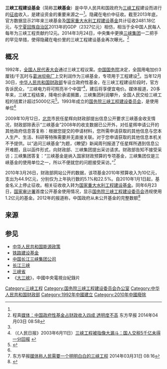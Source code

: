 '''三峡工程建设基金'''（简称'''三峡基金'''）是中华人民共和国政府为[[三峡工程|三峡工程]]建设而进行的[[征收|征收]]收入，是建设资金的重要来源之一<ref name=a1/>。隐藏在电价中征收。截至2013年底，官方数据显示21年来三峡基金及[[国家重大水利工程建设基金|国家重大水利工程建设基金]]共计征收2481.18亿元，与[[宁夏回族自治区|宁夏回族自治区]]2013年的GDP（2327亿元）相仿，相当于全中国人民每人每年为三峡工程贡献约12元。2014年3月24日，中央集中更换[[三峡集团|三峡集团]]一二把手的罕见举措，使得隐藏在电价里的三峡工程建设基金再次曝光。<ref>程真[http://news.ifeng.com/mainland/detail_2014_04/03/35430230_0.shtml 媒体：中国政府性基金占财政收入四成 透明度不高] {{Wayback|url=http://news.ifeng.com/mainland/detail_2014_04/03/35430230_0.shtml |date=20140407071328 }} 东方早报 2014年04月03日 08:58</ref>

==概况==
1992年，[[全国人民代表大会|全国人民代表大会]]通过三峡工程议案。[[中华人民共和国国务院|中国国务院]]决定，全国用电加价3厘钱/千瓦时与[[葛洲坝水利枢纽|葛洲坝电厂]]上交利润作为三峡基金，专项用于工程建设<ref name=a1/>。当年12月30日，[[中华人民共和国财政部|中华人民共和国财政部]]专设立政府性基金，在三峡工程建设阶段时，官方告诉民众，“三峡电力将可照亮半个中国”<ref>（《人民日报》2003年6月11日）[http://roll.sohu.com/20140329/n397416216.shtml 三峡工程被指像大漏斗：国人交税5千亿未得一分回报] {{Wayback|url=http://roll.sohu.com/20140329/n397416216.shtml |date=20140407092610 }}</ref>，建后将享便宜电价。媒体报道，20多年来，三峡工程结束，降电价承诺搁置，三峡集团利润攀升，全国人民交给三峡工程的钱累计超过5000亿元<ref>{{Cite web |url=http://roll.sohu.com/20140329/n397416216.shtml |title=三峡工程被指像大漏斗：国人交税5千亿未得一分回报 |accessdate=2014-04-02 |archive-date=2014-04-07 |archive-url=https://web.archive.org/web/20140407092610/http://roll.sohu.com/20140329/n397416216.shtml |dead-url=no }}</ref>。1993年成立的[[国务院三峡工程建设委员会|国务院三峡工程建设委员会]]，是使用单位<ref name=a1/>

2009年10月12日，[[北京|北京]]市民任星辉向财政部提出信息公开要求三峡基金收支情况，财政部除表示“三峡基金”2008年的收支数据已公开外，对任星辉申请公开的其他政府信息答复称：根据您提交的申请材料，您所需申请获取的其他信息与您本人生产、生活、科研等特殊需要并无直接关联。对于您申请获取的其他信息本机关不予提供。以“追问三峡基金”为题，《瞭望》新闻周刊报道了任星辉所遇到信息公开难题，且以函件形式，向财政部、三峡集团提出采访请求。财政部告知不接受采访；三峡集团答复：“三峡基金是纳入国家财政预算的专项基金，三峡集团仅是三峡基金的使用单位之一，所以不便就您的问题接受采访。”<ref>东方早报[http://finance.ifeng.com/a/20140331/12015268_0.shtml 媒体称人民需要一个明明白白的三峡工程] {{Wayback|url=http://finance.ifeng.com/a/20140331/12015268_0.shtml |date=20140404001323 }}2014年03月31日 08:16</ref>

2010年3月26日，财政部网站公开的数据，该项基金2010年预算收入为10亿元，支出为44.9亿元，分别仅为上年执行数的5.1%和22.5%。自2010年1月1日起，基金名义上停止征收。相关征收收入转为[[国家重大水利工程建设基金|国家重大水利工程建设基金]]。同年6月23日，[[国家审计署|国家审计署]]首度公开基金使用情况，显示[[国务院三峡工程建设委员会|国务院三峡工程建设委员会]]违规使用1.2亿元的基金。2012年的报道称，中国政府从未公开基金的完整数额<ref name="a1">{{Cite web |url=http://news.sina.com.cn/c/sd/2012-04-26/113324333991.shtml |title=三峡基金1.2亿资金被违规使用 更名后继续收费 |accessdate=2020-07-17 |author=邓全伦 |date=2012-04-26 |work= |publisher=新浪网，来源：时代周报 |language=Zh-hans |archive-date=2020-07-17 |archive-url=https://web.archive.org/web/20200717235836/http://news.sina.com.cn/c/sd/2012-04-26/113324333991.shtml |dead-url=no }}</ref>

==来源==
{{Reflist}}

==参见==
{{Portal box|能源|可再生能源|可持续发展|中国}}
* [[中华人民共和国能源政策|中华人民共和国能源政策]]
* [[铁路建设基金|铁路建设基金]]
* [[中国长江三峡集团公司|中国长江三峡集团公司]]
* [[长江三峡|长江三峡]]
* [[三峡省|三峡省]]
* 《[[大三峽|大三峽]]》，中國中央電視台紀錄片

[[Category:三峡工程|Category:三峡工程]]
[[Category:国务院三峡工程建设委员会办公室|Category:国务院三峡工程建设委员会办公室]]
[[Category:中华人民共和国财政部|Category:中华人民共和国财政部]]
[[Category:1992年中國建立|Category:1992年中國建立]]
[[Category:2010年中國廢除|Category:2010年中國廢除]]